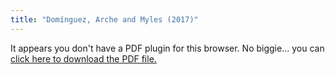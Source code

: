 ```yaml
---
title: "Domínguez, Arche and Myles (2017)"
---
```


```{=html}
<object data="dominguez.pdf" type="application/pdf" width="100%" height="100%" style="min-height:100vh;">
    <p>It appears you don't have a PDF plugin for this browser.
    No biggie... you can <a href="dominguez.pdf">click here to
    download the PDF file.</a></p>
</object>
```